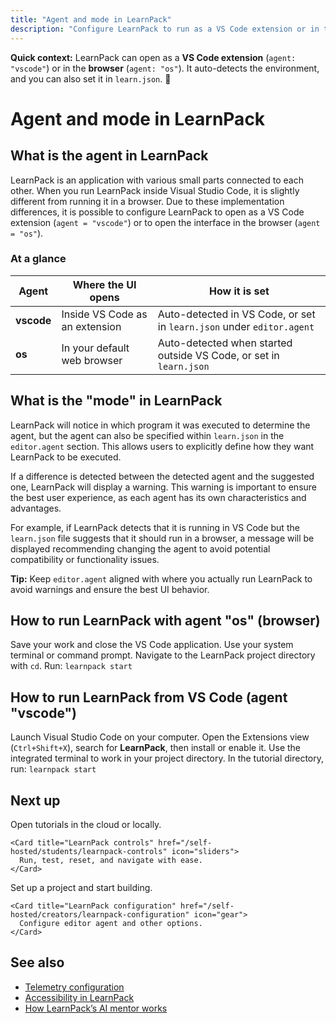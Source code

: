 ```yaml
---
title: "Agent and mode in LearnPack"
description: "Configure LearnPack to run as a VS Code extension or in the browser. Understand agent detection, warnings, and how to start each mode."
---
```


<Callout type="info">
<b><span style={{color:"#4F46E5"}}>Quick context:</span></b> LearnPack can open as a <b>VS Code extension</b> (<code>agent: "vscode"</code>) or in the <b>browser</b> (<code>agent: "os"</code>). It auto-detects the environment, and you can also set it in <code>learn.json</code>. 🙂
</Callout>

# Agent and mode in LearnPack

## What is the agent in LearnPack

LearnPack is an application with various small parts connected to each other. When you run LearnPack inside Visual Studio Code, it is slightly different from running it in a browser. Due to these implementation differences, it is possible to configure LearnPack to open as a VS Code extension (<code>agent = "vscode"</code>) or to open the interface in the browser (<code>agent = "os"</code>).

### At a glance

| Agent | Where the UI opens | How it is set |
|---|---|---|
| **vscode** | Inside VS Code as an extension | Auto-detected in VS Code, or set in <code>learn.json</code> under <code>editor.agent</code> |
| **os** | In your default web browser | Auto-detected when started outside VS Code, or set in <code>learn.json</code> |

## What is the "mode" in LearnPack

LearnPack will notice in which program it was executed to determine the agent, but the agent can also be specified within <code>learn.json</code> in the <code>editor.agent</code> section. This allows users to explicitly define how they want LearnPack to be executed.

If a difference is detected between the detected agent and the suggested one, LearnPack will display a warning. This warning is important to ensure the best user experience, as each agent has its own characteristics and advantages.

For example, if LearnPack detects that it is running in VS Code but the <code>learn.json</code> file suggests that it should run in a browser, a message will be displayed recommending changing the agent to avoid potential compatibility or functionality issues.

<Callout type="tip">
<b>Tip:</b> Keep <code>editor.agent</code> aligned with where you actually run LearnPack to avoid warnings and ensure the best UI behavior.
</Callout>

## How to run LearnPack with agent "os" (browser)

<Steps>
  <Step title="Close VS Code">
    Save your work and close the VS Code application.
  </Step>
  <Step title="Open a terminal">
    Use your system terminal or command prompt.
  </Step>
  <Step title="Go to your project">
    Navigate to the LearnPack project directory with <code>cd</code>.
  </Step>
  <Step title="Start LearnPack">
    Run: <code>learnpack start</code>
  </Step>
</Steps>

## How to run LearnPack from VS Code (agent "vscode")

<Steps>
  <Step title="Open VS Code">
    Launch Visual Studio Code on your computer.
  </Step>
  <Step title="Install the LearnPack extension">
    Open the Extensions view (<code>Ctrl+Shift+X</code>), search for <b>LearnPack</b>, then install or enable it.
  </Step>
  <Step title="Open the terminal in VS Code">
    Use the integrated terminal to work in your project directory.
  </Step>
  <Step title="Start LearnPack">
    In the tutorial directory, run: <code>learnpack start</code>
  </Step>
</Steps>

## Next up

<Columns cols={2}>

  <div>
    <Card title="Quickstart for learners" href="/self-hosted/students/quickstart-for-learners" icon="rocket">
      Open tutorials in the cloud or locally.
    </Card>

    <Card title="LearnPack controls" href="/self-hosted/students/learnpack-controls" icon="sliders">
      Run, test, reset, and navigate with ease.
    </Card>
  </div>

  <div>
    <Card title="LearnPack quick start (creators)" href="/self-hosted/creators/learnpack-quick-start" icon="book-open-cover">
      Set up a project and start building.
    </Card>

    <Card title="LearnPack configuration" href="/self-hosted/creators/learnpack-configuration" icon="gear">
      Configure editor agent and other options.
    </Card>
  </div>

</Columns>

## See also

- [Telemetry configuration](/self-hosted/creators/telemetry-configuration)  
- [Accessibility in LearnPack](/self-hosted/students/accessibility-in-learnpack)  
- [How LearnPack’s AI mentor works](/rigobot/how-learnpacks-ai-mentor-tutor-works)
